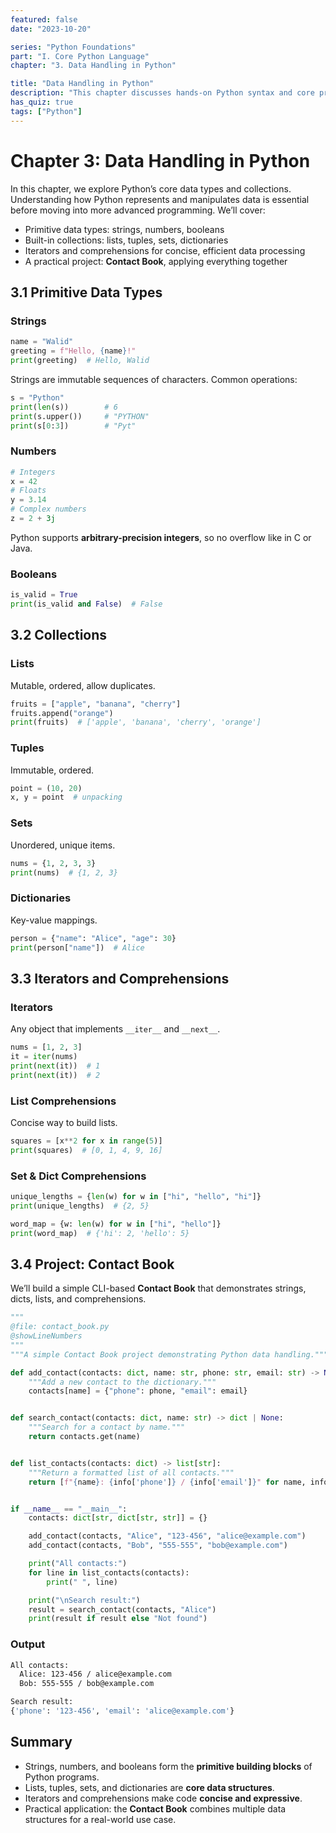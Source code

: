 ```yaml
---
featured: false
date: "2023-10-20"

series: "Python Foundations"
part: "I. Core Python Language"
chapter: "3. Data Handling in Python"

title: "Data Handling in Python"
description: "This chapter discusses hands-on Python syntax and core programming concepts."
has_quiz: true
tags: ["Python"]
---
```


# Chapter 3: Data Handling in Python

In this chapter, we explore Python’s core data types and collections. Understanding how Python represents and manipulates data is essential before moving into more advanced programming. We’ll cover:

* Primitive data types: strings, numbers, booleans
* Built-in collections: lists, tuples, sets, dictionaries
* Iterators and comprehensions for concise, efficient data processing
* A practical project: **Contact Book**, applying everything together

## 3.1 Primitive Data Types

### Strings

```python
name = "Walid"
greeting = f"Hello, {name}!"
print(greeting)  # Hello, Walid
```

Strings are immutable sequences of characters. Common operations:

```python
s = "Python"
print(len(s))        # 6
print(s.upper())     # "PYTHON"
print(s[0:3])        # "Pyt"
```

### Numbers

```python
# Integers
x = 42  
# Floats
y = 3.14  
# Complex numbers
z = 2 + 3j
```

Python supports **arbitrary-precision integers**, so no overflow like in C or Java.

### Booleans

```python
is_valid = True
print(is_valid and False)  # False
```

## 3.2 Collections

### Lists

Mutable, ordered, allow duplicates.

```python
fruits = ["apple", "banana", "cherry"]
fruits.append("orange")
print(fruits)  # ['apple', 'banana', 'cherry', 'orange']
```

### Tuples

Immutable, ordered.

```python
point = (10, 20)
x, y = point  # unpacking
```

### Sets

Unordered, unique items.

```python
nums = {1, 2, 3, 3}
print(nums)  # {1, 2, 3}
```

### Dictionaries

Key-value mappings.

```python
person = {"name": "Alice", "age": 30}
print(person["name"])  # Alice
```

## 3.3 Iterators and Comprehensions

### Iterators

Any object that implements `__iter__` and `__next__`.

```python
nums = [1, 2, 3]
it = iter(nums)
print(next(it))  # 1
print(next(it))  # 2
```

### List Comprehensions

Concise way to build lists.

```python
squares = [x**2 for x in range(5)]
print(squares)  # [0, 1, 4, 9, 16]
```

### Set & Dict Comprehensions

```python
unique_lengths = {len(w) for w in ["hi", "hello", "hi"]}
print(unique_lengths)  # {2, 5}

word_map = {w: len(w) for w in ["hi", "hello"]}
print(word_map)  # {'hi': 2, 'hello': 5}
```

## 3.4 Project: Contact Book

We’ll build a simple CLI-based **Contact Book** that demonstrates strings, dicts, lists, and comprehensions.

```python
"""
@file: contact_book.py
@showLineNumbers
"""
"""A simple Contact Book project demonstrating Python data handling."""

def add_contact(contacts: dict, name: str, phone: str, email: str) -> None:
    """Add a new contact to the dictionary."""
    contacts[name] = {"phone": phone, "email": email}


def search_contact(contacts: dict, name: str) -> dict | None:
    """Search for a contact by name."""
    return contacts.get(name)


def list_contacts(contacts: dict) -> list[str]:
    """Return a formatted list of all contacts."""
    return [f"{name}: {info['phone']} / {info['email']}" for name, info in contacts.items()]


if __name__ == "__main__":
    contacts: dict[str, dict[str, str]] = {}

    add_contact(contacts, "Alice", "123-456", "alice@example.com")
    add_contact(contacts, "Bob", "555-555", "bob@example.com")

    print("All contacts:")
    for line in list_contacts(contacts):
        print(" ", line)

    print("\nSearch result:")
    result = search_contact(contacts, "Alice")
    print(result if result else "Not found")
```

### Output

```bash
All contacts:
  Alice: 123-456 / alice@example.com
  Bob: 555-555 / bob@example.com

Search result:
{'phone': '123-456', 'email': 'alice@example.com'}
```

## Summary

* Strings, numbers, and booleans form the **primitive building blocks** of Python programs.
* Lists, tuples, sets, and dictionaries are **core data structures**.
* Iterators and comprehensions make code **concise and expressive**.
* Practical application: the **Contact Book** combines multiple data structures for a real-world use case.

